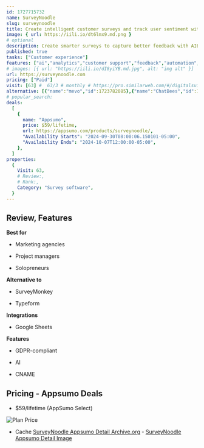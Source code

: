 ```yaml
---
id: 1727715732
name: SurveyNoodle
slug: surveynoodle
title: Create intelligent customer surveys and track user sentiment with AI
image: { url: https://iili.io/dt6lmx9.md.png }
# optional
description: Create smarter surveys to capture better feedback with AIEngage with survey responses via user sentiment tracking and an AI chatbot
published: true
tasks: ["Customer experience"]
features: ["ai","analytics","customer support","feedback","automation","chatbot","marketing","project"]
# images: [{ url: "https://iili.io/dI8yiYB.md.jpg", alt: "img alt" }]
url: https://surveynoodle.com
pricing: ["Paid"]
visit: [63] #  63/3 # monthly # https://pro.similarweb.com/#/digitalsuite/websiteanalysis/home
alternative: [{"name":"mevo","id":1723782085},{"name":"ChatBees","id":1723007043}]
# popular_search:
deals:
  [
    {
      name: "Appsumo",
      price: $59/lifetime,
      url: https://appsumo.com/products/surveynoodle/,
      "Availability Starts": "2024-09-30T08:00:06.150101-05:00",
      "Availability Ends": "2024-10-07T12:00:00-05:00",
    },
  ]
properties:
  {
    Visit: 63,
    # Review:,
    # Rank:,
    Category: "Survey software",
  }
---
```


## Review, Features

 

**Best for**

- Marketing agencies

- Project managers

- Solopreneurs

**Alternative to**

- SurveyMonkey

- Typeform

**Integrations**

- Google Sheets

**Features**

- GDPR-compliant

- AI

- CNAME

## Pricing - Appsumo Deals

- $59/lifetime (AppSumo Select)

<Img src="https://iili.io/dtPHQMG.png" alt="Plan Price" />

- Cache [SurveyNoodle Appsumo Detail Archive.org](https://web.archive.org/web/*/https://appsumo.com/products/surveynoodle/) - [SurveyNoodle Appsumo Detail Image](https://iili.io/dtPdwBa.png)
